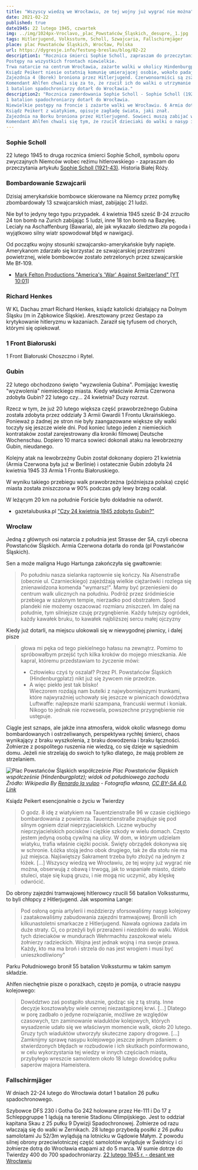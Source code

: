 ```yaml
---
title: "Wszyscy wiedzą we Wrocławiu, ze tej wojny już wygrać nie można"
date: 2021-02-22
published: true
date1945: 22 lutego 1945, czwartek
img: ../img/1024px-Vroclavo,_plac_Powstańców_Śląskich,_desupre,_1.jpg
tags: Hitlerjugend, Volkssturm, Scholl, Szwajcaria, Fallschirmjäger
place: plac Powstańców Śląskich, Wrocław, Polska
url: https://dygresje.info/festung-breslau/blog/02-22
description1: "Rocznica śmierci Sophie Scholl, zapraszam do przeczytania artykułu - Sophie Scholl (1921-43) [ https://dygresje.info/festung-breslau/article/sophie-scholl ]
Postępy na wszystkich frontach niewielkie.
Trwa natarcie na centrum Wrocławia, zażarte walki w okolicy Hindenburgplatz / pl Powstańców Śląskich.
Ksiądz Peikert niesie ostatnią komunię umierającej osobie, wokoło padają bomby. Umierający i jego rodzina czekają w piwnicy.
Zajezdnia 4 (Borek) broniona przez Hitlerjugend. Czerwonoarmiści są zszokowani widokiem chłopców biorących udział w bitwie, ale muszą strzelać do wszystkich uzbrojonych ludzi. 
Komendant Ahlfen chwali się za to, że rzucił ich do walki o utrzymanie nasypu i również za to, że poddał nasyp.
1 batalion spadochroniarzy dotarł do Wrocławia."
description2: "Rocznica zamordowania Sophie Scholl - Sophie Scholl (1921-43) [ https://dygresje.info/festung-breslau/article/sophie-scholl ]
1 batalion spadochroniarzy dotarł do Wrocławia.
Niewielkie postępy na froncie i zażarte walki we Wrocławiu. 6 Armia dotarła do Hindenburgplatz / pl Powstańców Śląskich.
Ksiądz Peikert z wiatykiem, opisuje zagładę świata, jaki znał.
Zajezdnia na Borku broniona przez Hitlerjugend. Sowieci muszą zabijać wszystkich, którzy do nich strzelają, wiele widzieli, ale 16-letni chłopcy w mundurach są zaskoczeniem.
Komendant Ahlfen chwali się tym, że rzucił dzieciaki do walki o nasyp i tym, że poddał nasyp."
---
```


### Sophie Scholl

22 lutego 1945 to druga rocznica śmierci Sophie Scholl, symbolu oporu zwyczajnych Niemców wobec reżimu hitlerowskiego - zapraszam do przeczytania artykułu [Sophie Scholl (1921-43)](/festung-breslau/article/sophie-scholl/). Historia Białej Róży.

### Bombardowanie Szwajcarii

Dzisiaj amerykańskie bombowce skierowane na Niemcy przez pomyłkę zbombardowały 13 szwajcarskich miast, zabijając 21 ludzi.

Nie był to jedyny tego typu przypadek. 4 kwietnia 1945 sześć B-24 zrzuciło 24 ton bomb na Zurich zabijając 5 ludzi, inne 18 ton bomb na Bazyleę. Leciały na Aschaffenburg (Bawaria), ale jak wykazało śledztwo zła pogoda i wyjątkowo silny wiatr spowodował błąd w nawigacji.

Od początku wojny stosunki szwajcarsko-amerykańskie były napięte. Amerykanom zdarzało się korzystać ze szwajcarskiej przestrzeni powietrznej, wiele bombowców zostało zetrzelonych przez szwajcarskie Me Bf-109.

- [Mark Felton Productions "America's 'War' Against Switzerland" [YT 10:01]](https://www.youtube.com/watch?v=FILxoQyKzDg)

### Richard Henkes

W KL Dachau zmarł Richard Henkes, ksiądz katolicki działający na Dolnym Śląsku (m in Ząbkowice Śląskie). Aresztowany przez Gestapo za krytykowanie hitleryzmu w kazaniach. Zaraził się tyfusem od chorych, którymi się opiekował.

### 1 Front Białoruski

1 Front Białoruski Choszczno i Rytel.

### Gubin

22 lutego obchodzono święto "wyzwolenia Gubina". Pomijając kwestię "wyzwolenia" niemieckiego miasta. Kiedy właściwie Armia Czerwona zdobyła Gubin? 22 lutego czy... 24 kwietnia? Duzy rozrzut.

Rzecz w tym, że już 20 lutego większa część prawobrzeżnego Gubina została zdobyta przez oddziały 3 Armii Gwardii 1 Frontu Ukraińskiego. Ponieważ p żadnej ze stron nie były zaangazowane większe siły walki toczyły się jeszcze wiele dni. Pod koniec lutego jeden z niemieckich kontrataków został zarejestrowany dla kroniki filmowej Deutsche Wochenschau. Dopiero 10 marca sowieci dokonali ataku na lewobrzezny Gubin, nieudanego.

Kolejny atak na lewobrzeżny Gubin został dokonany dopiero 21 kwietnia (Armia Czerwona była już w Berlinie) i ostatecznie Gubin zdobyła 24 kwietnia 1945 33 Armia 1 Frontu Białoruskiego.

W wyniku takiego przebiegu walk prawobrzeżna (późniejsza polska) część miasta została zniszczona w 90% podczas gdy lewy brzeg ocalał.

W leżącym 20 km na południe Forście było dokładnie na odwrót.

- gazetalubuska.pl ["Czy 24 kwietnia 1945 zdobyto Gubin?"](https://gazetalubuska.pl/czy-24-kwietnia-1945-zdobyto-gubin/ar/7850653)

### Wrocław

Jedną z głównych osi natarcia z południa jest Strasse der SA, czyli obecna Powstańców Śląskich. Armia Czerwona dotarła do ronda (pl Powstańców Śląskich).

Sen a może maligna Hugo Hartunga zakończyła się gwałtownie:
>Po południu nasza sielanka raptownie się kończy. Na Alsenstraße (obecnie ul. Czarnieckiego) zajeżdżają wielkie ciężarówki i rozlega się znienawidzona komenda "wymarsz!". Mamy być przeniesieni do centrum walk ulicznych na południu. Podróż przez śródmieście przebiega w szalonym tempie, nierzadko pod obstrzałem. Spod plandeki nie możemy oszacować rozmiaru zniszczeń. Im dalej na południe, tym silniejsze czuję przygnębienie. Każdy tutejszy ogródek, każdy kawałek bruku, to kawałek najbliższej sercu małej ojczyzny

Kiedy już dotarli, na miejscu ulokowali się w niewygodnej piwnicy, i dalej pisze
>głowa mi pęka od tego piekielnego hałasu na zewnątrz. Pomimo to spróbowałbym przejść tych kilka kroków do mojego mieszkania. Ale kapral, któremu przedstawiam to życzenie mówi:<br />
>- Człowieku czyś ty oszalał? Przez Pl. Powstańców Śląskich (Hindenburgplatz) nikt już się żywcem nie przedrze.
>- A więc piekło jest tak blisko!<br />
>Wieczorem rozdają nam butelki z najwyborniejszymi trunkami, które najwyraźniej uchowały się jeszcze w piwnicach dowództwa Luftwaffe: najlepsze marki szampana, francuski wermut i koniak. Nikogo to jednak nie rozwesela, powszechne przygnębienie nie ustępuje.

Ciągle jest sznaps, ale jakże inna atmosfera, widok okolic własnego domu bombardowanych i ostrzeliwanych, perspektywa rychłej śmierci, chaos wynikający z braku wyszkolenia, z braku dowodzenia i braku łączności. Żołnierze z pospolitego ruszenia nie wiedzą, co się dzieje w sąsiednim domu. Jeżeli nie strzelają do swoich to tylko dlatego, że mają problem ze strzelaniem.

![Plac Powstańców Śląskich współcześnie](../img/1024px-Vroclavo,_plac_Powstańców_Śląskich,_desupre,_1.jpg)
*Plac Powstańców Śląskich współcześnie (Hindenburgplatz); widok od południowego zachodu<br />
Źródło: Wikipedia By [Renardo la vulpo](https://commons.wikimedia.org/wiki/User:Renardo_la_vulpo) - Fotografia własna, [CC BY-SA 4.0](https://creativecommons.org/licenses/by-sa/4.0), [Link](https://commons.wikimedia.org/w/index.php?curid=59701768)*

Ksiądz Peikert esencjonalnie o życiu w Twierdzy
>O godz. 8 idę z wiatykiem na Tauentzienstraße 96 w czasie ciężkiego bombardowania z powietrza. Tauentzienstraße znajduje się pod silnym ogniem dział nieprzyjacielskich. Liczne wybuchy nieprzyjacielskich pocisków i ciężkie szkody w wielu domach. Często jestem jedyną osobą cywilną na ulicy. W dom, w którym udzielam wiatyku, trafia właśnie ciężki pocisk. Święty obrządek dokonywa się w schronie. Łóżka stoją jedno obok drugiego, tak że dla stołu nie ma już miejsca. Najświętszy Sakrament trzeba było złożyć na jednym z łóżek. [...] Wszyscy wiedzą we Wrocławiu, ze tej wojny już wygrać nie można, obserwują z obawą i trwogą, jak to wspaniałe miasto, dzieło stuleci, staje się kupą gruzu, i nie mogą nic uczynić, aby klęskę odwrócić.

Do obrony zajezdni tramwajowej hitlerowcy rzucili 56 batalion Volkssturmu, to byli chłopcy z Hitlerjugend. Jak wspomina Lange:
>Pod osłoną ognia artylerii i moździerzy sforsowaliśmy nasyp kolejowy i zaatakowaliśmy zabudowania zajezdni tramwajowej. Bronili ich kilkunastoletni smarkacze z Hitlerjugend. Nawała ogniowa zadała im duże straty. Ci, co przeżyli byli przerażeni i niezdolni do walki. Widok tych dzieciaków w mundurach Wehrmachtu zaszokował wielu żołnierzy radzieckich. Wojna jest jednak wojną i ma swoje prawa. Każdy, kto ma ma broń i strzela do nas jest wrogiem i musi być unieszkodliwiony"

Parku Południowego bronił 55 batalion Volkssturmu w takim samym składzie.

Ahlfen niechętnie pisze o porażkach, często je pomija, o utracie nasypu kolejowego:
>Dowództwo zaś postąpiło słusznie, godząc się z tą stratą. Inne decyzje kosztowałyby wiele cennej niezastąpionej krwi. [...] Dlatego w porę zadbało o jedyne rozwiązanie, możliwe ze względów czasowych, tzn zaminowanie wiaduktów kolejowych, których wysadzenie udało się we właściwym momencie walk, około 20 lutego. Gruzy tych wiaduktów utworzyły skuteczne zapory drogowe. [...] Zamknijmy sprawę nasypu kolejowego jeszcze jednym zdaniem: o stwierdzonych błędach w rozbudowie i ich skutkach poinformowano, w celu wykorzystania tej wiedzy w innych częściach miasta, przybyłego wreszcie samolotem około 18 lutego dowódcę pułku saperów majora Hameistera.

### Fallschirmjäger

W dniach 22-24 lutego do Wrocławia dotarł 1 batalion 26 pułku spadochronowego.

Szybowce DFS 230 i Gotha Go 242 holowane przez He-111 i Do 17 z Schleppgruppe 1 lądują na terenie Stadionu Olimpijskiego. Jest to oddział kapitana Skau z 25 pułku 9 Dywizji Spadochronowej. Żołnierze od razu właczają się do walki w Żernikach. 28 lutego przybedą posiłki z 26 pułku samolotami Ju 52/3m wylądują na lotnicku w Gądowie Małym. Z powodu silnej obrony przeciwlotniczej część samolotów wyląduje w Świdnicy i ci żołnierze dotrą do Wrocławia etapami aż do 5 marca. W sumie dotrze do Twierdzy 400 do 700 spadochroniarzy. [22 lutego 1945 r. - desant we Wrocławiu](https://www.facebook.com/groups/HistoriaNaKazdyDzien/permalink/3369315703137263/)